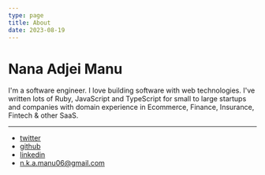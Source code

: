 ```yaml
---
type: page
title: About
date: 2023-08-19
---
```


# Nana Adjei Manu

I'm a software engineer. I love building software with web technologies.
I've written lots of Ruby, JavaScript and TypeScript for small to large startups and companies with 
domain experience in Ecommerce, Finance, Insurance, Fintech & other SaaS.

---

- [twitter](https://twitter.com/nmanu__)
- [github](https://github.com/claeusdev)
- [linkedin](https://linkedin.com/in/nana-adjei-manu)
- n.k.a.manu06@gmail.com
